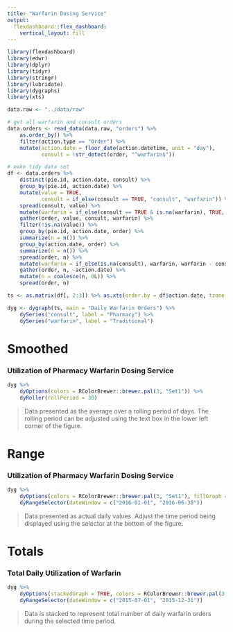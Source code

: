 ```yaml
---
title: "Warfarin Dosing Service"
output: 
  flexdashboard::flex_dashboard:
    vertical_layout: fill
---
```


```r
library(flexdashboard)
library(edwr)
library(dplyr)
library(tidyr)
library(stringr)
library(lubridate)
library(dygraphs)
library(xts)

data.raw <- "../data/raw"

# get all warfarin and consult orders
data.orders <- read_data(data.raw, "orders") %>%
    as.order_by() %>%
    filter(action.type == "Order") %>%
    mutate(action.date = floor_date(action.datetime, unit = "day"),
           consult = !str_detect(order, "^warfarin$"))

# make tidy data set
df <- data.orders %>%
    distinct(pie.id, action.date, consult) %>%
    group_by(pie.id, action.date) %>%
    mutate(value = TRUE,
           consult = if_else(consult == TRUE, "consult", "warfarin")) %>%
    spread(consult, value) %>%
    mutate(warfarin = if_else(consult == TRUE & is.na(warfarin), TRUE, warfarin)) %>%
    gather(order, value, consult, warfarin) %>%
    filter(!is.na(value)) %>%
    group_by(pie.id, action.date, order) %>%
    summarize(n = n()) %>%
    group_by(action.date, order) %>%
    summarize(n = n()) %>%
    spread(order, n) %>%
    mutate(warfarin = if_else(is.na(consult), warfarin, warfarin - consult)) %>%
    gather(order, n, -action.date) %>%
    mutate(n = coalesce(n, 0L)) %>%
    spread(order, n) 

ts <- as.matrix(df[, 2:3]) %>% as.xts(order.by = df$action.date, tzone = "US/Central")

dyg <- dygraph(ts, main = "Daily Warfarin Orders") %>%
    dySeries("consult", label = "Pharmacy") %>%
    dySeries("warfarin", label = "Traditional") 
```

Smoothed
========================================================

### Utilization of Pharmacy Warfarin Dosing Service

```r
dyg %>%
    dyOptions(colors = RColorBrewer::brewer.pal(3, "Set1")) %>%
    dyRoller(rollPeriod = 30)
```

> Data presented as the average over a rolling period of days. The rolling period can be adjusted using the text box in the lower left corner of the figure.

Range
========================================================

### Utilization of Pharmacy Warfarin Dosing Service

```r
dyg %>%
    dyOptions(colors = RColorBrewer::brewer.pal(3, "Set1"), fillGraph = TRUE, fillAlpha = 0.4) %>%
    dyRangeSelector(dateWindow = c("2016-01-01", "2016-06-30"))
```

> Data presented as actual daily values. Adjust the time period being displayed using the selector at the bottom of the figure.

Totals
========================================================

### Total Daily Utilization of Warfarin

```r
dyg %>%
    dyOptions(stackedGraph = TRUE, colors = RColorBrewer::brewer.pal(3, "Set1")) %>%
    dyRangeSelector(dateWindow = c("2015-07-01", "2015-12-31"))
```

> Data is stacked to represent total number of daily warfarin orders during the selected time period.
